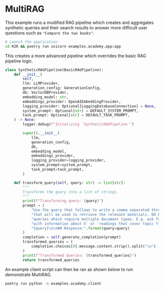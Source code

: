 # MultiRAG

This example runs a modified RAG pipeline which creates and aggregates synthetic queries and their search results to answer more difficult user questions such as `"Compare the two books"`.

```bash
# Launch the application
cd R2R && poetry run uvicorn examples.academy.app:app
```

This creates a more advanced pipeline which overrides the basic RAG pipeline logic.

```python
class SyntheticRAGPipeline(BasicRAGPipeline):
    def __init__(
        self,
        llm: LLMProvider,
        generation_config: GenerationConfig,
        db: VectorDBProvider,
        embedding_model: str,
        embeddings_provider: OpenAIEmbeddingProvider,
        logging_provider: Optional[LoggingDatabaseConnection] = None,
        system_prompt: Optional[str] = DEFAULT_SYSTEM_PROMPT,
        task_prompt: Optional[str] = DEFAULT_TASK_PROMPT,
    ) -> None:
        logger.debug(f"Initalizing `SyntheticRAGPipeline`")

        super().__init__(
            llm,
            generation_config,
            db,
            embedding_model,
            embeddings_provider,
            logging_provider=logging_provider,
            system_prompt=system_prompt,
            task_prompt=task_prompt,
        )

    def transform_query(self, query: str) -> list[str]:
        """
        Transforms the query into a list of strings.
        """
        print(f"Transforming query: {query}")
        prompt = (
            "Use the query that follows to write a comma separated three queries "
            "that will be used to retrieve the relevant materials. DO NOT generate "
            "queries which require multiple document types. E.g. ask for `lecture notes "
            "with information about X` or `readings that cover topic Y`.\n\n## Query:\n"
            "{query}\n\n## Response:".format(query=query)
        )
        completion = self.generate_completion(prompt)
        transformed_queries = (
            completion.choices[0].message.content.strip().split("\n")
        )
        print(f"Transformed Queries: {transformed_queries}")
        return transformed_queries
```

An example client script can then be ran as shown below to run demonstrate MultiRAG.
```bash
poetry run python -m examples.academy.client
```
